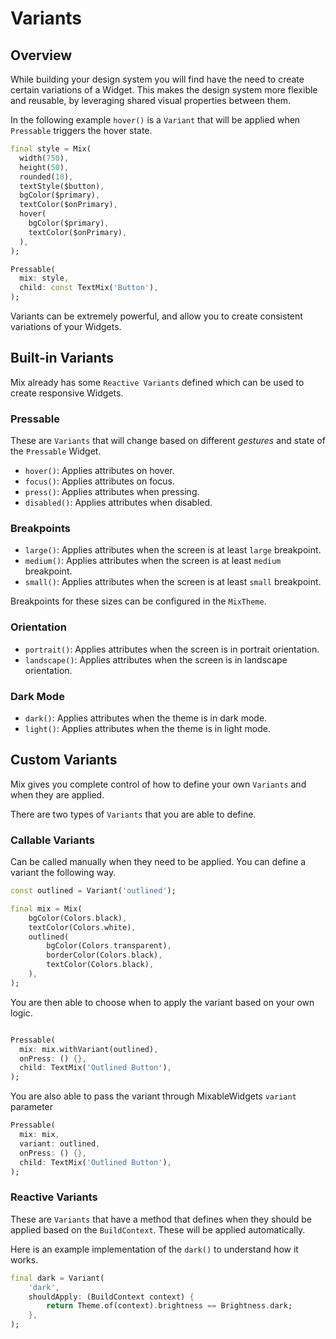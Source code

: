 # Variants

## Overview

While building your design system you will find have the need to create certain variations of a Widget. This makes the design system more flexible and reusable, by leveraging shared visual properties between them.

In the following example `hover()` is a `Variant` that will be applied when `Pressable` triggers the hover state.

```dart highlight="8-11"
final style = Mix(
  width(750),
  height(50),
  rounded(10),
  textStyle($button),
  bgColor($primary),
  textColor($onPrimary),
  hover(
    bgColor($primary),
    textColor($onPrimary),
  ),
);

Pressable(
  mix: style,
  child: const TextMix('Button'),
);
```

Variants can be extremely powerful, and allow you to create consistent variations of your Widgets.

## Built-in Variants

Mix already has some `Reactive Variants` defined which can be used to create responsive Widgets. 

### Pressable
These are `Variants` that will change based on different *gestures* and state of the `Pressable` Widget.

- `hover()`: Applies attributes on hover.
- `focus()`: Applies attributes on focus.
- `press()`: Applies attributes when pressing.
- `disabled()`: Applies attributes when disabled.

### Breakpoints
- `large()`: Applies attributes when the screen is at least `large` breakpoint.
- `medium()`: Applies attributes when the screen is at least `medium` breakpoint.
- `small()`: Applies attributes when the screen is at least `small` breakpoint.

Breakpoints for these sizes can be configured in the `MixTheme`.

### Orientation
- `portrait()`: Applies attributes when the screen is in portrait orientation.
- `landscape()`: Applies attributes when the screen is in landscape orientation.

### Dark Mode
- `dark()`: Applies attributes when the theme is in dark mode.
- `light()`: Applies attributes when the theme is in light mode.


## Custom Variants
Mix gives you complete control of how to define your own `Variants` and when they are applied.

There are two types of `Variants` that you are able to define.

### Callable Variants
Can be called manually when they need to be applied. You can define a variant the following way.

```dart highlight="6-10"
const outlined = Variant('outlined');

final mix = Mix(
    bgColor(Colors.black),
    textColor(Colors.white),
    outlined(
        bgColor(Colors.transparent),
        borderColor(Colors.black),
        textColor(Colors.black),
    ),
);
```

You are then able to choose when to apply the variant based on your own logic.

```dart

Pressable(
  mix: mix.withVariant(outlined),
  onPress: () {},
  child: TextMix('Outlined Button'),
);

```
You are also able to pass the variant through MixableWidgets `variant` parameter
```dart
Pressable(
  mix: mix,
  variant: outlined,
  onPress: () {},
  child: TextMix('Outlined Button'),
);

```

### Reactive Variants 

These are `Variants` that have a method that defines when they should be applied based on the `BuildContext`. These will be applied automatically.

Here is an example implementation of the `dark()` to understand how it works.

```dart
final dark = Variant(
    'dark',
    shouldApply: (BuildContext context) {
        return Theme.of(context).brightness == Brightness.dark;
    },
);
```




